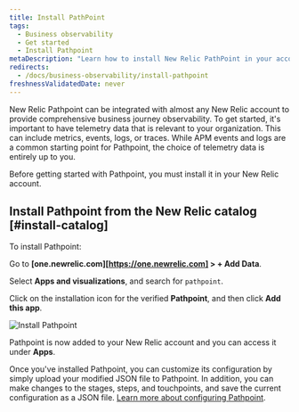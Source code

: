 ```yaml
---
title: Install PathPoint
tags:
  - Business observability
  - Get started
  - Install Pathpoint
metaDescription: "Learn how to install New Relic PathPoint in your account."
redirects: 
  - /docs/business-observability/install-pathpoint
freshnessValidatedDate: never
---
```



New Relic Pathpoint can be integrated with almost any New Relic account to provide comprehensive business journey observability. To get started, it's important to have telemetry data that is relevant to your organization. This can include metrics, events, logs, or traces. While APM events and logs are a common starting point for Pathpoint, the choice of telemetry data is entirely up to you. 

Before getting started with Pathpoint, you must install it in your New Relic account.

## Install Pathpoint from the New Relic catalog [#install-catalog]

To install Pathpoint:

<Steps>

<Step>

Go to <DNT>**[one.newrelic.com][https://one.newrelic.com] > + Add Data**</DNT>.

</Step>

<Step>

Select <DNT>**Apps and visualizations**</DNT>, and search for `pathpoint`.

</Step>

<Step>

Click on the installation icon for the verified <DNT>**Pathpoint**</DNT>, and then click <DNT>**Add this app**</DNT>.

<img
  title="Install Pathpoint"
  alt="Install Pathpoint"
  src={installPathpoint}
/>

Pathpoint is now added to your New Relic account and you can access it under <DNT>**Apps**</DNT>.
</Step>


</Steps>

Once you've installed Pathpoint, you can customize its configuration by simply upload your modified JSON file to Pathpoint. In addition, you can make changes to the stages, steps, and touchpoints, and save the current configuration as a JSON file. [Learn more about configuring Pathpoint](/docs/business-observability/configure-pathpoint/). 